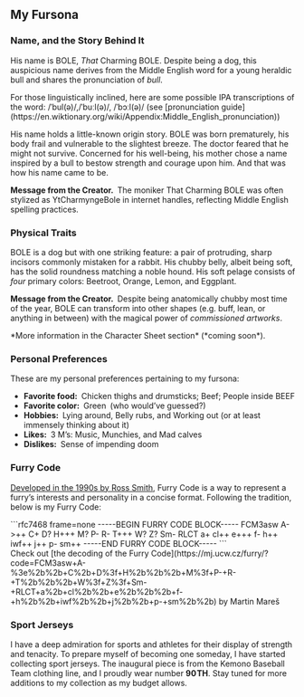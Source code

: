 

## My Fursona

### Name, and the Story Behind It

His name is <span class="bole">BOLE</span>,
<span class="bole">*That* Charming BOLE</span>.
Despite being a dog, this auspicious name derives from the Middle English word
for a young heraldic bull and shares the pronunciation of <em>bull</em>.

<div class="smallnote">
  For those linguistically inclined, here are some possible IPA transcriptions
  of the word:
  <span class="ipa">/ˈbul(ə)/</span>,<span class="ipa">/ˈbuːl(ə)/</span>,
  <span class="ipa">/ˈbɔːl(ə)/</span> (see [pronunciation
  guide](https://en.wiktionary.org/wiki/Appendix:Middle_English_pronunciation))
</div>

His name holds a little-known origin story.
<span class="bole">BOLE</span> was born prematurely, his body frail and
vulnerable to the slightest breeze. The doctor feared that he might not survive.
Concerned for his well-being, his mother chose a name inspired by a bull to
bestow strength and courage upon him. And that was how his name came to be.

**Message from the Creator.** The moniker
<span class="bole">That Charming BOLE</span> was often stylized as
<span class="bole before:content-[open-quote] after:content-[close-quote]"><span class="px-px">YtCharmyngeBole</span></span>
in internet handles, reflecting Middle English spelling practices.

### Physical Traits

<span class="bole">BOLE</span> is a dog but with one striking feature: a pair of
protruding, sharp incisors commonly mistaken for a rabbit. His chubby belly,
albeit being soft, has the solid roundness matching a noble hound. His soft
pelage consists of *four* primary colors:
<span class="px-px text-beetroot not-print:bg-black">Beetroot</span>,
<span class="px-px text-orange not-print:bg-black">Orange</span>,
<span class="px-px text-lemon not-print:bg-black">Lemon</span>, and
<span class="px-px text-eggplant not-print:bg-black">Eggplant</span>.

**Message from the Creator.** Despite being anatomically chubby most time of the year,
<span class="bole">BOLE</span> can transform into other shapes (e.g. buff, lean,
or anything in between) with the magical power of *commissioned artworks*.

<span class="muted">
  *More information in the Character Sheet section* (*coming soon*).
</span>

### Personal Preferences

These are my personal preferences pertaining to my fursona:

- **Favorite food:** Chicken thighs and drumsticks; Beef; People inside BEEF
- **Favorite color:** Green <span class="muted">(who would’ve guessed?)</span>
- **Hobbies:** Lying around, Belly rubs, and Working out <span class="muted">(or at least immensely thinking about it)</span>
- **Likes:** 3 M’s: Music, Munchies, and Mad calves
- **Dislikes:** Sense of impending doom

### Furry Code

[Developed in the 1990s by Ross Smith](https://www.captainpackrat.com/furry/furcode.htm),
Furry Code is a way to represent a furry’s interests and personality in a concise format.
Following the tradition, below is my Furry Code:

<IosevkaLigature feature="none">
  ```rfc7468 frame=none
  -----BEGIN FURRY CODE BLOCK-----
  FCM3asw A->++ C+ D?
  H+++ M? P- R- T+++ W? Z? Sm- RLCT a+ cl++ e+++ f- h++ iwf++ j++ p- sm++
  -----END FURRY CODE BLOCK-----
  ```
</IosevkaLigature>

<div class="smallnote">
  Check out [the decoding of the Furry
  Code](https://mj.ucw.cz/furry/?code=FCM3asw+A-%3e%2b%2b+C%2b+D%3f+H%2b%2b%2b+M%3f+P-+R-+T%2b%2b%2b+W%3f+Z%3f+Sm-+RLCT+a%2b+cl%2b%2b+e%2b%2b%2b+f-+h%2b%2b+iwf%2b%2b+j%2b%2b+p-+sm%2b%2b)
  by Martin Mareš
</div>

### Sport Jerseys

I have a deep admiration for sports and athletes for their display of strength and tenacity.
To prepare myself of becoming one someday, I have started collecting sport jerseys.
The inaugural piece is from the Kemono Baseball Team clothing line, and I proudly wear number **90 ⁠TH**.
Stay tuned for more additions to my collection as my budget allows.
